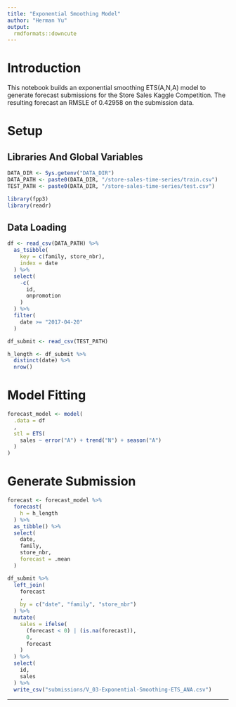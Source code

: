 ```yaml
---
title: "Exponential Smoothing Model"
author: "Herman Yu"
output:
  rmdformats::downcute
---
```


# Introduction

This notebook builds an exponential smoothing ETS(A,N,A) model to generate forecast submissions for the Store Sales Kaggle Competition. The resulting forecast an RMSLE of 0.42958 on the submission data.

# Setup

## Libraries And Global Variables
```r
DATA_DIR <- Sys.getenv("DATA_DIR")
DATA_PATH <- paste0(DATA_DIR, "/store-sales-time-series/train.csv")
TEST_PATH <- paste0(DATA_DIR, "/store-sales-time-series/test.csv")

library(fpp3)
library(readr)
```

## Data Loading

```r
df <- read_csv(DATA_PATH) %>% 
  as_tsibble(
    key = c(family, store_nbr),
    index = date
  ) %>% 
  select(
    -c(
      id,
      onpromotion
    )
  ) %>% 
  filter(
    date >= "2017-04-20"
  )

df_submit <- read_csv(TEST_PATH)

h_length <- df_submit %>% 
  distinct(date) %>% 
  nrow()
```

# Model Fitting

```r
forecast_model <- model(
  .data = df
  ,
  stl = ETS(
    sales ~ error("A") + trend("N") + season("A")
  )
)
```

# Generate Submission
```r
forecast <- forecast_model %>% 
  forecast(
    h = h_length
  ) %>% 
  as_tibble() %>% 
  select(
    date,
    family,
    store_nbr,
    forecast = .mean
  )
```

```r
df_submit %>% 
  left_join(
    forecast
    ,
    by = c("date", "family", "store_nbr")
  ) %>% 
  mutate(
    sales = ifelse(
      (forecast < 0) | (is.na(forecast)),
      0,
      forecast
    )
  ) %>% 
  select(
    id,
    sales
  ) %>% 
  write_csv("submissions/V_03-Exponential-Smoothing-ETS_ANA.csv")
```


---
